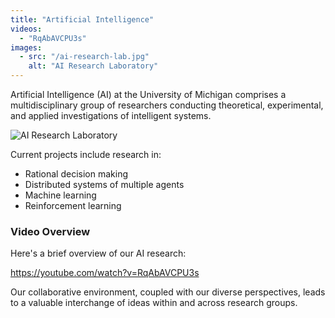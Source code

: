 ```yaml
---
title: "Artificial Intelligence"
videos:
  - "RqAbAVCPU3s"
images:
  - src: "/ai-research-lab.jpg"
    alt: "AI Research Laboratory"
---
```


Artificial Intelligence (AI) at the University of Michigan comprises a multidisciplinary group of researchers conducting theoretical, experimental, and applied investigations of intelligent systems.

![AI Research Laboratory](/ai-research-lab.jpg)

Current projects include research in:
- Rational decision making
- Distributed systems of multiple agents
- Machine learning
- Reinforcement learning

### Video Overview
Here's a brief overview of our AI research:

https://youtube.com/watch?v=RqAbAVCPU3s

Our collaborative environment, coupled with our diverse perspectives, leads to a valuable interchange of ideas within and across research groups.